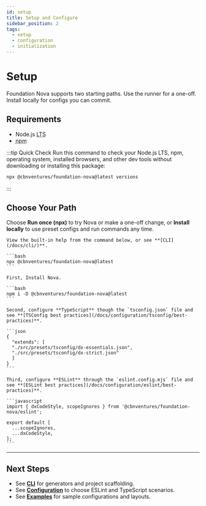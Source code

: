 ```yaml
---
id: setup
title: Setup and Configure
sidebar_position: 2
tags:
  - setup
  - configuration
  - initialization
---
```



# Setup

Foundation Nova supports two starting paths. Use the runner for a one-off. Install locally for configs you can commit.

## Requirements

- Node.js <abbr title="Long-Term Support">LTS</abbr>
- <abbr title="Node Package Manager">npm</abbr>

:::tip Quick Check
Run this command to check your Node.js LTS, npm, operating system, installed browsers, and other dev tools without downloading or installing this package:

```bash
npx @cbnventures/foundation-nova@latest versions
```
:::

## Choose Your Path

Choose **Run once (npx)** to try Nova or make a one-off change, or **Install locally** to use preset configs and run commands any time.

<Tabs groupId="setup-mode">
  <TabItem value="runner" label="Run once (npx)">

    View the built-in help from the command below, or see **[CLI](/docs/cli/)**.

    ```bash
    npx @cbnventures/foundation-nova@latest
    ```

  </TabItem>
  <TabItem value="local" label="Install locally">

    First, Install Nova.

    ```bash
    npm i -D @cbnventures/foundation-nova@latest
    ```

    Second, configure **TypeScript** though the `tsconfig.json` file and see **[TSConfig best practices](/docs/configuration/tsconfig/best-practices)**.

    ```json
    {
      "extends": [
      "./src/presets/tsconfig/dx-essentials.json",
      "./src/presets/tsconfig/dx-strict.json"
      ]
    }
    ```

    Third, configure **ESLint** through the `eslint.config.mjs` file and see **[ESLint best practices](/docs/configuration/eslint/best-practices)**.

    ```javascript
    import { dxCodeStyle, scopeIgnores } from '@cbnventures/foundation-nova/eslint';

    export default [
      ...scopeIgnores,
      ...dxCodeStyle,
    ];
    ```

  </TabItem>
</Tabs>

---

## Next Steps

- See **[CLI](/docs/cli/)** for generators and project scaffolding.
- See **[Configuration](/docs/configuration/)** to choose ESLint and TypeScript scenarios.
- See **[Examples](/docs/examples/)** for sample configurations and layouts.
